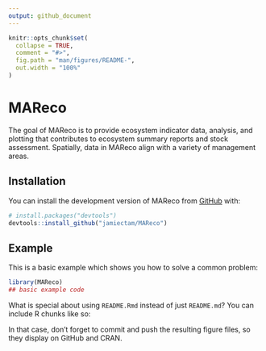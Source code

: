 ```yaml
---
output: github_document
---
```


<!-- README.md is generated from README.Rmd. Please edit that file -->

```r
knitr::opts_chunk$set(
  collapse = TRUE,
  comment = "#>",
  fig.path = "man/figures/README-",
  out.width = "100%"
)
```

# MAReco

<!-- badges: start -->
<!-- badges: end -->

The goal of MAReco is to provide ecosystem indicator data, analysis, and plotting that contributes to ecosystem summary reports and stock assessment. Spatially, data in MAReco align with a variety of management areas. 

## Installation

You can install the development version of MAReco from [GitHub](https://github.com/) with:

``` r
# install.packages("devtools")
devtools::install_github("jamiectam/MAReco")
```

## Example

This is a basic example which shows you how to solve a common problem:

```r
library(MAReco)
## basic example code
```

What is special about using `README.Rmd` instead of just `README.md`? You can include R chunks like so:


In that case, don't forget to commit and push the resulting figure files, so they display on GitHub and CRAN.
